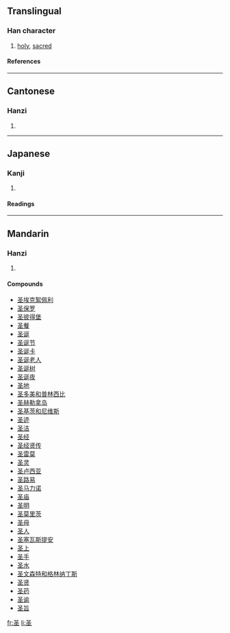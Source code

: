 {{see|聖}}

==Translingual==
===Han character===
{{Han char|rn=32|rad=土|as=02|sn=5|four=1710<sub>4</sub>|canj=水土 (EG)}}
# [[holy]], [[sacred]]
====References====
{{Han ref|kx=0223.060|dkj=04873|dj=0455.050|hdz=10417.150|uh=5723|ud=22307|bh=C96F|bd=51567}}
----
==Cantonese==
===Hanzi===
{{yue-hanzi|jyut=|y=sing3}}
# {{defn|Cantonese}}
----
==Japanese==
===Kanji===
{{ja-kanji|grade=|rs=土02}}
# {{defn|Japanese}} 
====Readings====
{{ja-readings|on=[[くつ]] (kutsu), [[こち]] (kochi), [[せい]] (sei)|kun=[[たがやす]] (tagayasu)}}
----
==Mandarin==
===Hanzi===
{{cmn-hanzi|tra=聖|pin=[[kū]] ([[ku1]]), [[shèng]] ([[sheng4]])|wg=k'u<sup>1</sup>, sheng<sup>4</sup>}}
# {{defn|Mandarin}}

====Compounds====
*[[圣埃克絮佩利]]
*[[圣保罗]]
*[[圣彼得堡]]
*[[圣餐]]
*[[圣诞]]
*[[圣诞节]]
*[[圣诞卡]]
*[[圣诞老人]]
*[[圣诞树]]
*[[圣诞夜]]
*[[圣地]]
*[[圣多美和普林西比]]
*[[圣赫勒拿岛]]
*[[圣基茨和尼维斯]]
*[[圣迹]]
*[[圣洁]]
*[[圣经]]
*[[圣经贤传]]
*[[圣雷莫]]
*[[圣灵]]
*[[圣卢西亚]]
*[[圣路易]]
*[[圣马力诺]]
*[[圣庙]]
*[[圣明]]
*[[圣莫里茨]]
*[[圣母]]
*[[圣人]]
*[[圣塞瓦斯提安]]
*[[圣上]]
*[[圣手]]
*[[圣水]]
*[[圣文森特和格林纳丁斯]]
*[[圣贤]]
*[[圣药]]
*[[圣谕]]
*[[圣旨]]

[[fr:圣]]
[[li:圣]]